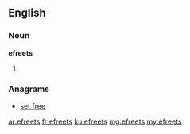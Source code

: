 ==English==

===Noun===
'''efreets'''

# {{plural of|[[efreet]]}}

===Anagrams===
* [[set free#English|set free]]

[[ar:efreets]]
[[fr:efreets]]
[[ku:efreets]]
[[mg:efreets]]
[[my:efreets]]